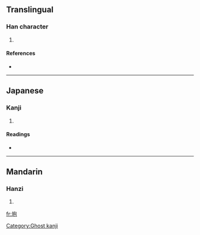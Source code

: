 ==Translingual==

===Han character===
{{Han char|rn=32|rad=土|as=05|sn=8|four=|canj=土心口山 (GPRU)}}

# {{defn|Han}}

====References====
* {{Han ref|kx=0227.271|hdz=10434.050|uh=5789|ud=22409}}

----

==Japanese==

===Kanji===
{{ja-kanji|grade=|rs=土05}}

# {{defn|Japanese}}

====Readings====
* {{ja-readings|on=[[ほう]] (hō)|kun=}}

----

==Mandarin==

===Hanzi===
{{cmn-hanzi|pin=[[páo]] ([[pao2]]), [[tóng]] ([[tong2]])|wg=p'ao<sup>2</sup>, t'ung<sup>2</sup>}}

# {{defn|Mandarin}}

[[Category:Ghost kanji]]

[[fr:垉]]